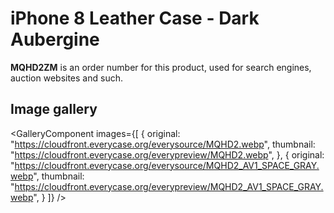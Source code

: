 
# iPhone 8 Leather Case - Dark Aubergine

<Callout type='info' emoji='👉🏻'>**MQHD2ZM** is an order number for this product, used for search engines, auction websites and such.</Callout>

## Image gallery

<GalleryComponent
    images={[
      {
        original: "https://cloudfront.everycase.org/everysource/MQHD2.webp",
        thumbnail: "https://cloudfront.everycase.org/everypreview/MQHD2.webp",
      },
      {
        original: "https://cloudfront.everycase.org/everysource/MQHD2_AV1_SPACE_GRAY.webp",
        thumbnail: "https://cloudfront.everycase.org/everypreview/MQHD2_AV1_SPACE_GRAY.webp",
      }
    ]}
  />
